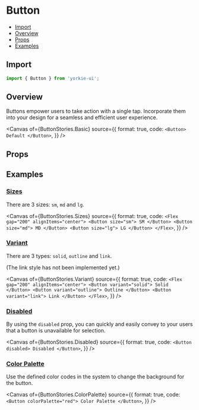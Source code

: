 # Button


<Meta of={ButtonStories} />

- [Import](#import)
- [Overview](#overview)
- [Props](#props)
- [Examples](#examples)

## Import

```jsx
import { Button } from 'yorkie-ui';
```

## Overview

Buttons empower users to take action with a single tap. Incorporate them into your design for a seamless and efficient user experience.

<Canvas
  of={ButtonStories.Basic}
  source={{
    format: true,
    code: `
      <Button>
        Default
      </Button>
    `,
  }}
/>

## Props

<Controls />

## Examples

### [Sizes](#button-sizes)

There are 3 sizes: `sm`, `md` and `lg`.

<Canvas
  of={ButtonStories.Sizes}
  source={{
    format: true,
    code: `
      <Flex gap="200" alignItems="center">
        <Button size="sm">
          SM
        </Button>
        <Button size="md">
          MD
        </Button>
        <Button size="lg">
          LG
        </Button>
      </Flex>
    `,
  }}
/>

### [Variant](#button-variant)

There are 3 types: `solid`, `outline` and `link`.

(The link style has not been implemented yet.)

<Canvas
  of={ButtonStories.Variant}
  source={{
    format: true,
    code: `
      <Flex gap="200" alignItems="center">
        <Button variant="solid">
          Solid
        </Button>
        <Button variant="outline">
          Outline
        </Button>
        <Button variant="link">
          Link
        </Button>
      </Flex>
    `,
  }}
/>

### [Disabled](#button-disabled)

By using the `disabled` prop, you can quickly and easily convey to your users that a button is unavailable for selection.

<Canvas
  of={ButtonStories.Disabled}
  source={{
    format: true,
    code: `
        <Button disabled>
          Disabled
        </Button>
    `,
  }}
/>

### [Color Palette](#button-color)

Use the defined color codes in the system to change the background for the button.

<Canvas
  of={ButtonStories.ColorPalette}
  source={{
    format: true,
    code: `
        <Button colorPalette="red">
          Color Palette
        </Button>
    `,
  }}
/>

